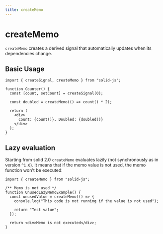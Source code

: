 ```yaml
---
title: createMemo
---
```


# createMemo

`createMemo` creates a derived signal that automatically updates when its dependencies change.

## Basic Usage

```tsx
import { createSignal, createMemo } from "solid-js";

function Counter() {
  const [count, setCount] = createSignal(0);

  const doubled = createMemo(() => count() * 2);

  return (
    <div>
      Count: {count()}, Doubled: {doubled()}
    </div>
  );
}
```

## Lazy evaluation

Starting from solid 2.0 `createMemo` evaluates lazily (not synchronously as in version `^1.0`).
It means that if the memo value is not used, the memo function won't be executed:

```tsx
import { createMemo } from "solid-js";

/** Memo is not used */
function UnusedLazyMemoExample() {
  const unusedValue = createMemo(() => {
    console.log("This code is not running if the value is not used");

    return "Test value";
  });

  return <div>Memo is not executed</div>;
}
```
